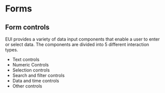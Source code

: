 # Forms

## Form controls
EUI provides a variety of data input components that enable a user to enter or select data. The components are divided into 5 different interaction types.
- Text controls
- Numeric Controls
- Selection controls
- Search and filter controls
- Data and time controls
- Other controls
